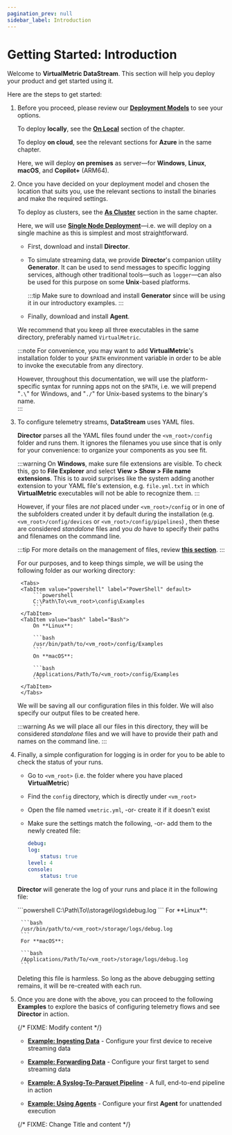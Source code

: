 ```yaml
---
pagination_prev: null
sidebar_label: Introduction
---
```


# Getting Started: Introduction

Welcome to **VirtualMetric DataStream**. This section will help you deploy your product and get started using it.

Here are the steps to get started:

1. Before you proceed, please review our [**Deployment Models**](./deployment/overview.mdx#models) to see your options.

    To deploy **locally**, see the [**On Local**](./deployment/on-local.mdx) section of the chapter.

    To deploy **on cloud**, see the relevant sections for **Azure** in the same chapter.

    Here, we will deploy **on premises** as server&mdash;for **Windows**, **Linux**, **macOS**, and **Copilot+** (ARM64).

2. Once you have decided on your deployment model and chosen the location that suits you, use the relevant sections to install the binaries and make the required settings.

    To deploy as clusters, see the [**As Cluster**](./deployment/as-cluster.mdx) section in the same chapter.

    Here, we will use [**Single Node Deployment**](./director-single-node-deployment.mdx)&mdash;i.e. we will deploy on a single machine as this is simplest and most straightforward.

    - First, download and install **Director**.

    - To simulate streaming data, we provide **Director**'s companion utility **Generator**. It can be used to send messages to specific logging services, although other traditional tools&mdash;such as `logger`&mdash;can also be used for this purpose on some **Unix**-based platforms.

        :::tip
        Make sure to download and install **Generator** since will be using it in our introductory examples.
        :::

    - Finally, download and install **Agent**.

    We recommend that you keep all three executables in the same directory, preferably named `VirtualMetric`.

    :::note
    For convenience, you may want to add **VirtualMetric**'s installation folder to your `$PATH` environment variable in order to be able to invoke the executable from any directory.

    However, throughout this documentation, we will use the platform-specific syntax for running apps not on the `$PATH`, i.e. we will prepend "`.\`" for Windows, and "`./`" for Unix-based systems to the binary's name.    
    :::

3. To configure telemetry streams, **DataStream** uses YAML files.

    **Director** parses all the YAML files found under the `<vm_root>/config` folder and runs them. It ignores the filenames you use since that is only for your convenience: to organize your components as you see fit.

    :::warning
    On **Windows**, make sure file extensions are visible. To check this, go to **File Explorer** and select **View > Show > File name extensions**. This is to avoid surprises like the system adding another extension to your YAML file's extension, e.g. `file.yml.txt` in which **VirtualMetric** executables will not be able to recognize them.
    :::

    However, if your files are _not_ placed under `<vm_root>/config` or in one of the subfolders created under it by default during the installation (e.g. `<vm_root>/config/devices` or `<vm_root>/config/pipelines`) , then these are considered _standalone_ files and you _do_ have to specify their paths and filenames on the command line.

    :::tip
    For more details on the management of files, review [**this section**](../configuration/overview.mdx#managing-yaml-files).
    :::

    <a id="working-directory"/>
    For our purposes, and to keep things simple, we will be using the following folder as our working directory:

        <Tabs>
        <TabItem value="powershell" label="PowerShell" default>
            ```powershell
            C:\Path\To\<vm_root>\config\Examples
            ```
        </TabItem>    
        <TabItem value="bash" label="Bash">
            On **Linux**:

            ```bash
            /usr/bin/path/to/<vm_root>/config/Examples
            ```
            On **macOS**:

            ```bash
            /Applications/Path/To/<vm_root>/config/Examples
            ```
        </TabItem>
        </Tabs>

    We will be saving all our configuration files in this folder. We will also specify our output files to be created here.

    :::warning
    As we will place all our files in this directory, they will be considered _standalone_ files and we will have to provide their path and names on the command line.
    :::

5. Finally, a simple configuration for logging is in order for you to be able to check the status of your runs.

    * Go to `<vm_root>` (i.e. the folder where you have placed **VirtualMetric**)
    * Find the `config` directory, which is directly under `<vm_root>`
    * Open the file named `vmetric.yml`, -or- create it if it doesn't exist
    * Make sure the settings match the following, -or- add them to the newly created file:

        ```yaml
        debug:
        log:
            status: true
        level: 4
        console:
            status: true
        ```

    **Director** will generate the log of your runs and place it in the following file:

    <Tabs>
    <TabItem value="powershell" label="PowerShell" default>
        ```powershell
        C:\Path\To\<vm_root>\storage\logs\debug.log
        ```
    </TabItem>
    <TabItem value="bash" label="Bash">
        For **Linux**:

        ```bash
        /usr/bin/path/to/<vm_root>/storage/logs/debug.log
        ```
        For **macOS**:

        ```bash
        /Applications/Path/To/<vm_root>/storage/logs/debug.log
        ```
    </TabItem>
    </Tabs>

    Deleting this file is harmless. So long as the above debugging setting remains, it will be re-created with each run.

6. Once you are done with the above, you can proceed to the following **Examples** to explore the basics of configuring telemetry flows and see **Director** in action.

    {/* FIXME: Modify content */}

    - [**Example: Ingesting Data**](./example-ingesting-data.mdx) - Configure your first device to receive streaming data

    - [**Example: Forwarding Data**](./example-forwarding-data.mdx) - Configure your first target to send streaming data

    - [**Example: A Syslog-To-Parquet Pipeline**](./example-a-syslog-to-parquet-pipeline.mdx) - A full, end-to-end pipeline in action

    - [**Example: Using Agents**](./example-using-agents.mdx) - Configure your first **Agent** for unattended execution

    {/* FIXME: Change Title and content */}
